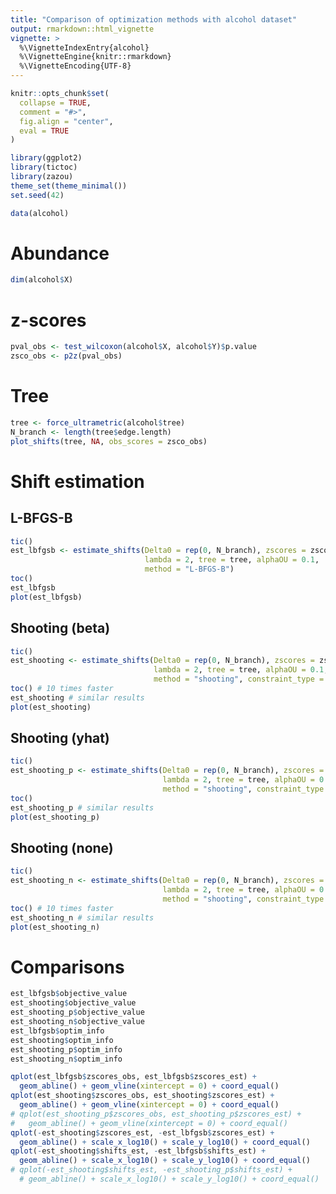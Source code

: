```yaml
---
title: "Comparison of optimization methods with alcohol dataset"
output: rmarkdown::html_vignette
vignette: >
  %\VignetteIndexEntry{alcohol}
  %\VignetteEngine{knitr::rmarkdown}
  %\VignetteEncoding{UTF-8}
---
```


```r
knitr::opts_chunk$set(
  collapse = TRUE,
  comment = "#>", 
  fig.align = "center",
  eval = TRUE
)
```

```r
library(ggplot2)
library(tictoc)
library(zazou)
theme_set(theme_minimal())
set.seed(42)
```


```r
data(alcohol)
```

# Abundance 

```r
dim(alcohol$X)
```


# z-scores

```r
pval_obs <- test_wilcoxon(alcohol$X, alcohol$Y)$p.value
zsco_obs <- p2z(pval_obs)
```

# Tree

```r
tree <- force_ultrametric(alcohol$tree)
N_branch <- length(tree$edge.length)
plot_shifts(tree, NA, obs_scores = zsco_obs)
```

# Shift estimation

## L-BFGS-B


```r
tic()
est_lbfgsb <- estimate_shifts(Delta0 = rep(0, N_branch), zscores = zsco_obs,
                              lambda = 2, tree = tree, alphaOU = 0.1,
                              method = "L-BFGS-B")
toc()
est_lbfgsb
plot(est_lbfgsb)
```

## Shooting (beta)

```r
tic()
est_shooting <- estimate_shifts(Delta0 = rep(0, N_branch), zscores = zsco_obs,
                                lambda = 2, tree = tree, alphaOU = 0.1,
                                method = "shooting", constraint_type = "beta")
toc() # 10 times faster
est_shooting # similar results
plot(est_shooting)
```

## Shooting (yhat)

```r
tic()
est_shooting_p <- estimate_shifts(Delta0 = rep(0, N_branch), zscores = zsco_obs,
                                  lambda = 2, tree = tree, alphaOU = 0.1,
                                  method = "shooting", constraint_type = "yhat")
toc()
est_shooting_p # similar results
plot(est_shooting_p)
```

## Shooting (none)

```r
tic()
est_shooting_n <- estimate_shifts(Delta0 = rep(0, N_branch), zscores = zsco_obs,
                                  lambda = 2, tree = tree, alphaOU = 0.1,
                                  method = "shooting", constraint_type = "none")
toc() # 10 times faster
est_shooting_n # similar results
plot(est_shooting_n)
```

# Comparisons


```r
est_lbfgsb$objective_value
est_shooting$objective_value
est_shooting_p$objective_value
est_shooting_n$objective_value
est_lbfgsb$optim_info
est_shooting$optim_info
est_shooting_p$optim_info
est_shooting_n$optim_info
```


```r
qplot(est_lbfgsb$zscores_obs, est_lbfgsb$zscores_est) +
  geom_abline() + geom_vline(xintercept = 0) + coord_equal()
qplot(est_shooting$zscores_obs, est_shooting$zscores_est) +
  geom_abline() + geom_vline(xintercept = 0) + coord_equal()
# qplot(est_shooting_p$zscores_obs, est_shooting_p$zscores_est) +
#   geom_abline() + geom_vline(xintercept = 0) + coord_equal()
qplot(-est_shooting$zscores_est, -est_lbfgsb$zscores_est) +
  geom_abline() + scale_x_log10() + scale_y_log10() + coord_equal()
qplot(-est_shooting$shifts_est, -est_lbfgsb$shifts_est) +
  geom_abline() + scale_x_log10() + scale_y_log10() + coord_equal()
# qplot(-est_shooting$shifts_est, -est_shooting_p$shifts_est) +
  # geom_abline() + scale_x_log10() + scale_y_log10() + coord_equal()
```


